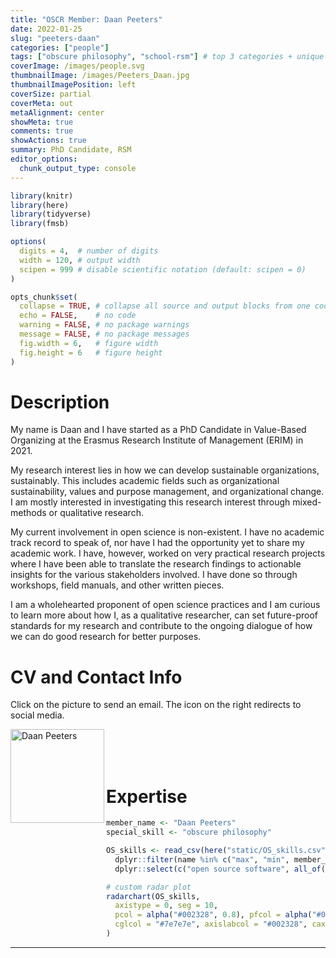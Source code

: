 ```yaml
---
title: "OSCR Member: Daan Peeters"
date: 2022-01-25
slug: "peeters-daan"
categories: ["people"]
tags: ["obscure philosophy", "school-rsm"] # top 3 categories + unique + school
coverImage: /images/people.svg
thumbnailImage: /images/Peeters_Daan.jpg
thumbnailImagePosition: left
coverSize: partial
coverMeta: out
metaAlignment: center
showMeta: true
comments: true
showActions: true
summary: PhD Candidate, RSM
editor_options: 
  chunk_output_type: console
---
```


```r

library(knitr)
library(here)
library(tidyverse)
library(fmsb)

options(
  digits = 4,  # number of digits
  width = 120, # output width
  scipen = 999 # disable scientific notation (default: scipen = 0)
)

opts_chunk$set(
  collapse = TRUE, # collapse all source and output blocks from one code chunk into a single block
  echo = FALSE,    # no code
  warning = FALSE, # no package warnings
  message = FALSE, # no package messages
  fig.width = 6,   # figure width
  fig.height = 6   # figure height
)

```

# Description

My name is Daan and I have started as a PhD Candidate in Value-Based Organizing at the Erasmus Research Institute of Management (ERIM) in 2021.

My research interest lies in how we can develop sustainable organizations, sustainably. This includes academic fields such as organizational sustainability, values and purpose management, and organizational change. I am mostly interested in investigating this research interest through mixed-methods or qualitative research.

My current involvement in open science is non-existent. I have no academic track record to speak of, nor have I had the opportunity yet to share my academic work. I have, however, worked on very practical research projects where I have been able to translate the research findings to actionable insights for the various stakeholders involved. I have done so through workshops, field manuals, and other written pieces.

I am a wholehearted proponent of open science practices and I am curious to learn more about how I, as a qualitative researcher, can set future-proof standards for my research and contribute to the ongoing dialogue of how we can do good research for better purposes.

# CV and Contact Info

Click on the picture to send an email. The icon on the right redirects to social media.

<!-- EMAIL -->
<p>
  <a href="mailto:peeters@rsm.nl">
  <img border="0" alt="Daan Peeters" src="/images/Peeters_Daan.jpg" width="150" height="150" align="left">
  </a>
</p>

<!-- LINKEDIN -->
<p align="center">
  <a href="https://www.linkedin.com/in/dappeeters/" class="fa fa-linkedin fa-2x" style="color:#000000;">
  </a>
</p>

<BR><BR><BR>

# Expertise

```r

member_name <- "Daan Peeters"
special_skill <- "obscure philosophy"

OS_skills <- read_csv(here("static/OS_skills.csv")) %>%
  dplyr::filter(name %in% c("max", "min", member_name)) %>%
  dplyr::select(c("open source software", all_of(special_skill), "open access", "reproducible analysis", "data management", "data sharing", "preregistration"))

# custom radar plot
radarchart(OS_skills,
  axistype = 0, seg = 10,
  pcol = alpha("#002328", 0.8), pfcol = alpha("#00B969", 0.6), plwd = 4, centerzero = TRUE, # polygon
  cglcol = "#7e7e7e", axislabcol = "#002328", caxislabels = seq(0, 10, 2), cglwd = 0.8 # grid
)

```

***


